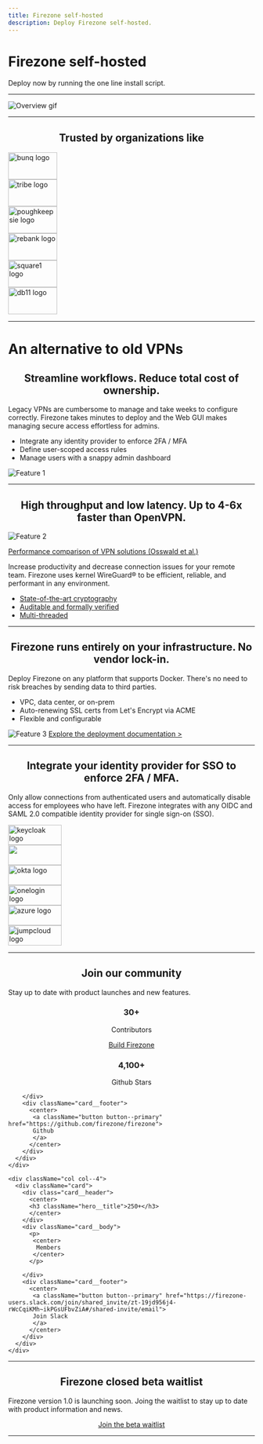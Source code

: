 ```yaml
---
title: Firezone self-hosted
description: Deploy Firezone self-hosted.
---
```


<div className="hero">
  <div className="container">
    <h1 className="hero__title">Firezone self-hosted</h1>
    <p>
      Deploy now by running the one line install script.
    </p>
  </div>
</div>

<InstallBlock />

<hr className="margin-vert--xl" />

<div className="container">
  <img
    alt="Overview gif"
    src="https://user-images.githubusercontent.com/167144/218759566-acaffd2e-ef37-4b42-a014-bfaa8d33e655.gif"
  />
</div>

<hr className="margin-vert--xl" />

<center>
  <h2 className="margin-bottom--lg">Trusted by organizations like</h2>
</center>

<div className="container">
  <div className="row">
    <div className="col col--2">
      <img
        alt="bunq logo"
        src="https://user-images.githubusercontent.com/167144/218763171-3b768826-eddf-499c-9b84-5ad365e8da6e.png"
        width="100px"
        height="55px"
      />
    </div>
    <div className="col col--2">
      <img
        alt="tribe logo"
        src="https://user-images.githubusercontent.com/167144/218763181-61c8b4a7-4367-41a6-a790-0fa2b2a34461.png"
        width="100px"
        height="55px"
      />
    </div>
    <div className="col col--2">
      <img
        alt="poughkeepsie logo"
        src="https://user-images.githubusercontent.com/167144/218763199-69def673-f37d-4e6b-aee9-13eac24ad93b.png"
        width="100px"
        height="55px"
      />
    </div>
    <div className="col col--2">
      <img
        alt="rebank logo"
        src="https://user-images.githubusercontent.com/167144/218763213-265a562c-1ed0-4206-8a9f-6726aaaaeed4.png"
        width="100px"
        height="55px"
      />
    </div>
    <div className="col col--2">
      <img
        alt="square1 logo"
        src="https://user-images.githubusercontent.com/167144/218763233-ac4fd4f2-c58b-4136-a3b1-ceeb09a4f954.png"
        width="100px"
        height="55px"
      />
    </div>
    <div className="col col--2">
      <img
        alt="db11 logo"
        src="https://user-images.githubusercontent.com/167144/218763247-e75a2410-baa0-45f8-bd5f-aa33d5fd0898.png"
        width="100px"
        height="55px"
      />
    </div>
  </div>
</div>

<hr className="margin-vert--xl" />

<div className="hero">
  <div className="container">
    <h1 className="hero__title">An alternative to old VPNs</h1>
  </div>
</div>

<!-- Feature 1 -->

<div className="container">
  <center>
    <h2 className="margin-bottom--lg">
      Streamline workflows. Reduce total cost of ownership.
    </h2>
  </center>
</div>
<div className="container">
  <div className="row">
    <div className="col col--6">
      <p>
        Legacy VPNs are cumbersome to manage and take weeks to configure
        correctly. Firezone takes minutes to deploy and the Web GUI makes
        managing secure access effortless for admins.
      </p>
      <ul>
        <li>Integrate any identity provider to enforce 2FA / MFA</li>
        <li>Define user-scoped access rules</li>
        <li>Manage users with a snappy admin dashboard</li>
      </ul>
    </div>
    <div className="col col--6">
      <img
        alt="Feature 1"
        src="https://user-images.githubusercontent.com/167144/218778243-37f22d1e-0bdf-4f3d-8859-4b81dd91878a.png"
      />
    </div>
  </div>
</div>

<hr className="margin-vert--xl" />

<!-- Feature 2 -->

<div className="container">
  <center>
    <h2 className="margin-bottom--lg">
      High throughput and low latency. Up to 4-6x faster than OpenVPN.
    </h2>
  </center>
</div>
<div className="container">
  <div className="row">
    <div className="col col--6">
      <img
        alt="Feature 2"
        src="https://user-images.githubusercontent.com/167144/218778241-c2baa6d1-499a-4da3-a9d3-7e0d4590f75f.png"
      />
      <p>
        <a href="https://core.ac.uk/download/pdf/322886318.pdf">
          Performance comparison of VPN solutions (Osswald et al.)
        </a>
      </p>
    </div>
    <div className="col col--6">
      <p>
        Increase productivity and decrease connection issues for your remote
        team. Firezone uses kernel WireGuard® to be efficient, reliable, and
        performant in any environment.
      </p>
      <ul>
        <li>
          <a href="https://www.wireguard.com/protocol/">
            State-of-the-art cryptography
          </a>
        </li>
        <li>
          <a href="https://www.wireguard.com/formal-verification/">
            Auditable and formally verified
          </a>
        </li>
        <li>
          <a href="https://www.wireguard.com/performance/">Multi-threaded</a>
        </li>
      </ul>
    </div>
  </div>
</div>

<hr className="margin-vert--xl" />

<!-- Feature 3 -->

<div className="container">
  <center>
    <h2 className="margin-bottom--lg">
      Firezone runs entirely on your infrastructure. No vendor lock-in.
    </h2>
  </center>
</div>
<div className="container">
  <div className="row">
    <div className="col col--6">
      Deploy Firezone on any platform that supports Docker. There's no need to
      risk breaches by sending data to third parties.
      <ul>
        <li>VPC, data center, or on-prem</li>
        <li>Auto-renewing SSL certs from Let's Encrypt via ACME</li>
        <li>Flexible and configurable</li>
      </ul>
    </div>
    <div className="col col--6">
      <img
        alt="Feature 3"
        src="https://user-images.githubusercontent.com/167144/218778234-b8150dcb-5af1-410a-8c16-95c660171d81.png"
      />
      <a href="/docs/deploy">Explore the deployment documentation &gt;</a>
    </div>
  </div>
</div>

<hr className="margin-vert--xl" />

<div className="container">
  <center>
    <h2 className="margin-bottom--lg">
      Integrate your identity provider for SSO to enforce 2FA / MFA.
    </h2>
  </center>
  <p>
    Only allow connections from authenticated users and automatically disable
    access for employees who have left. Firezone integrates with any OIDC and
    SAML 2.0 compatible identity provider for single sign-on (SSO).
  </p>
</div>

<div className="container">
  <div className="row">
    <div className="col col--2">
      <a href="/docs/authenticate/oidc/keycloak/">
        <img
          width="109px"
          height="41px"
          alt="keycloak logo"
          src="https://user-images.githubusercontent.com/167144/218770941-2d8cdf09-d1f4-48bb-9049-b8dc486d909a.png"
        />
      </a>
    </div>
    <div className="col col--2">
      <a href="/docs/authenticate/oidc/google/">
        <img
          width="109px"
          height="41px"
          src="google logo"
          src="https://user-images.githubusercontent.com/167144/218770954-e41318d4-a8b1-40e5-ab4a-3343d63013a0.png"
        />
      </a>
    </div>
    <div className="col col--2">
      <a href="/docs/authenticate/oidc/okta/">
        <img
          width="109px"
          height="41px"
          alt="okta logo"
          src="https://user-images.githubusercontent.com/167144/218770967-9615c64a-c948-448b-9019-0226c1e3e086.png"
        />
      </a>
    </div>
    <div className="col col--2">
      <a href="/docs/authenticate/oidc/onelogin/">
        <img
          width="109px"
          height="41px"
          alt="onelogin logo"
          src="https://user-images.githubusercontent.com/167144/218770990-6959fb55-ebf3-417e-a75b-1981cf86bab0.png"
        />
      </a>
    </div>
    <div className="col col--2">
      <a href="/docs/authenticate/oidc/azuread/">
        <img
          width="109px"
          height="41px"
          alt="azure logo"
          src="https://user-images.githubusercontent.com/167144/218771000-ff5616d7-f391-4c75-9806-09e5bf1a6a91.png"
        />
      </a>
    </div>
    <div className="col col--2">
      <a href="/docs/authenticate/saml/jumpcloud/">
        <img
          width="109px"
          height="41px"
          alt="jumpcloud logo"
          src="https://user-images.githubusercontent.com/167144/218771019-fb525e97-ec0c-465e-8160-a547a54feab2.png"
        />
      </a>
    </div>
  </div>
</div>

<hr className="margin-vert--xl" />

 <center>
   <h2 className="hero__title">Join our community</h2>
 </center>
         <p>
            Stay up to date with product launches and new features.
         </p>
 <div className="container margin-top--lg">
   <div className="row">
     <div className="col col--4">
       <div className="card">
         <div class="card__header">
         <center>
           <h3 className="hero__title">30+</h3>
         </center>
        </div>
        <div className="card__body">
          <p>
           <center>
            Contributors
           </center>
          </p> 
        </div>
        <div class="card__footer">
          <center>
           <a className="button button--primary" href="https://github.com/firezone/firezone/graphs/contributors">
           Build Firezone
           </a>
          </center>
        </div>
      </div>
    </div>
    <div className="col col--4">
      <div className="card">
        <div class="card__header">
           <center>
           <h3 className="hero__title">4,100+</h3>
           </center>
        </div>
        <div className="card__body">
          <p>
           <center>
             Github Stars
           </center>
          </p>
    
        </div>
        <div className="card__footer">
          <center>
           <a className="button button--primary" href="https://github.com/firezone/firezone">
           Github
           </a>
          </center>
        </div>
      </div>
    </div>
  
    <div className="col col--4">
      <div className="card">
        <div class="card__header">
          <center>
          <h3 className="hero__title">250+</h3>
          </center>
        </div>
        <div className="card__body">
          <p>
           <center>
            Members
           </center>
          </p>
          
        </div>
        <div className="card__footer">
          <center>
           <a className="button button--primary" href="https://firezone-users.slack.com/join/shared_invite/zt-19jd956j4-rWcCqiKMh~ikPGsUFbvZiA#/shared-invite/email">
           Join Slack
           </a>
          </center>
        </div>
      </div>
    </div>
  </div>
  <div className="row margin-top--md"> 
  </div>
</div>
 <hr className="margin-vert--xl" />

 <center>
   <h2>Firezone closed beta waitlist</h2>
 </center>

 <p>
   Firezone version 1.0 is launching soon. Joing the waitlist to stay up to date with product information and news.
 </p>

   <div className="row margin-top--md">
      <div className="col col--12">
        <center>
       <a className="button button--primary" href="/beta/signup">
        Join the beta waitlist
       </a>
       </center>
      </div>
    </div>
 <hr className="margin-vert--xl" />
